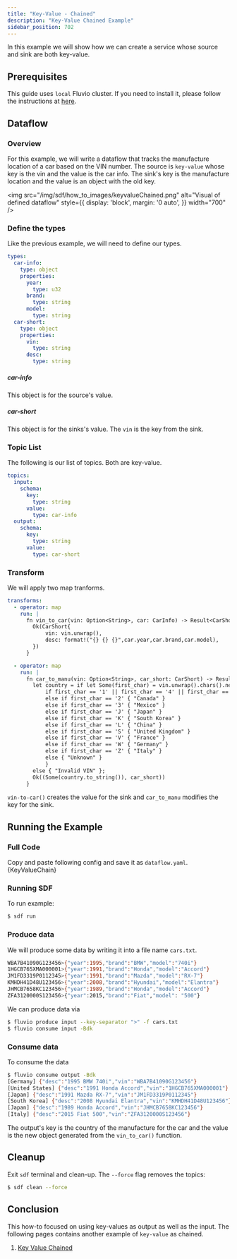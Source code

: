 ```yaml
---
title: "Key-Value - Chained"
description: "Key-Value Chained Example"
sidebar_position: 702
---
```



In this example we will show how we can create a service whose source and sink are both key-value.
## Prerequisites

This guide uses `local` Fluvio cluster. If you need to install it, please follow the instructions at [here][installation].

## Dataflow

### Overview
For this example, we will write a dataflow that tracks the manufacture location of a car based on the VIN number. The source is `key-value` whose key is the vin and the value is the car info. The sink's key is the manufacture location and the value is an object with the old key.

<img src="/img/sdf/how_to_images/keyvalueChained.png" alt="Visual of defined dataflow"  style={{ display: 'block', margin: '0 auto', }} width="700" />

### Define the types

Like the previous example, we will need to define our types.

```YAML
types:
  car-info:
    type: object
    properties:
      year:
        type: u32 
      brand:
        type: string
      model:
        type: string
  car-short:
    type: object
    properties:
      vin:
        type: string
      desc:
        type: string
```
##### car-info
This object is for the source's value.
##### car-short
This object is for the sinks's value. The `vin` is the key from the sink.


### Topic List
The following is our list of topics. Both are key-value.
```YAML
topics:
  input:
    schema:
      key:
        type: string
      value:
        type: car-info
  output:
    schema:
      key:
        type: string
      value:
        type: car-short
```


### Transform
We will apply two map tranforms. 

```YAML
transforms:
  - operator: map
    run: |
      fn vin_to_car(vin: Option<String>, car: CarInfo) -> Result<CarShort> {
        Ok(CarShort{
            vin: vin.unwrap(),
            desc: format!("{} {} {}",car.year,car.brand,car.model),
        })
      }

  - operator: map
    run: |
      fn car_to_manu(vin: Option<String>, car_short: CarShort) -> Result<(Option<String>, CarShort)> {
        let country = if let Some(first_char) = vin.unwrap().chars().next() {
            if first_char == '1' || first_char == '4' || first_char == '5' { "United States" } 
            else if first_char == '2' { "Canada" } 
            else if first_char == '3' { "Mexico" } 
            else if first_char == 'J' { "Japan" } 
            else if first_char == 'K' { "South Korea" } 
            else if first_char == 'L' { "China" } 
            else if first_char == 'S' { "United Kingdom" } 
            else if first_char == 'V' { "France" } 
            else if first_char == 'W' { "Germany" } 
            else if first_char == 'Z' { "Italy" } 
            else { "Unknown" }
            } 
        else { "Invalid VIN" };
        Ok((Some(country.to_string()), car_short))
      }
```
`vin-to-car()` creates the value for the sink and `car_to_manu` modifies the key for the sink.

## Running the Example
### Full Code
Copy and paste following config and save it as `dataflow.yaml`.
<CodeBlock language="yaml">{KeyValueChain}</CodeBlock>

### Running SDF
To run example:
```bash copy="cmd"
$ sdf run
```

### Produce data
We will produce some data by writing it into a file name `cars.txt`.
```bash 
WBA7B41090G123456>{"year":1995,"brand":"BMW","model":"740i"}
1HGCB765XMA000001>{"year":1991,"brand":"Honda","model":"Accord"}
JM1FD3319P0112345>{"year":1991,"brand":"Mazda","model":"RX-7"}
KMHDH41D48U123456>{"year":2008,"brand":"Hyundai","model":"Elantra"}
JHMCB7658KC123456>{"year":1989,"brand":"Honda","model":"Accord"}
ZFA3120000S123456>{"year":2015,"brand":"Fiat","model": "500"}
```

We can produce data via
```bash copy="cmd"
$ fluvio produce input --key-separator ">" -f cars.txt
$ fluvio consume input -Bdk
```

### Consume data
To consume the data
```bash copy="cmd"
$ fluvio consume output -Bdk
[Germany] {"desc":"1995 BMW 740i","vin":"WBA7B41090G123456"}
[United States] {"desc":"1991 Honda Accord","vin":"1HGCB765XMA000001"}
[Japan] {"desc":"1991 Mazda RX-7","vin":"JM1FD3319P0112345"}
[South Korea] {"desc":"2008 Hyundai Elantra","vin":"KMHDH41D48U123456"}
[Japan] {"desc":"1989 Honda Accord","vin":"JHMCB7658KC123456"}
[Italy] {"desc":"2015 Fiat 500","vin":"ZFA3120000S123456"}
```

The output's key is the country of the manufacture for the car and the value is the new object generated from the `vin_to_car()` function.

## Cleanup

Exit `sdf` terminal and clean-up. The `--force` flag removes the topics:

```bash copy="cmd"
$ sdf clean --force
```


## Conclusion

This how-to focused on using key-values as output as well as the input. The following pages contains another example of `key-value` as chained.
1. [Key Value Chained][key_value_chain]


[installation]: /docs/fluvio/quickstart#install-fluvio
[arrow]: ../concepts/state-dataframe.mdx
[key_value_chain]: https://github.com/infinyon/stateful-dataflows-examples/tree/main/primitives/key-value/chained